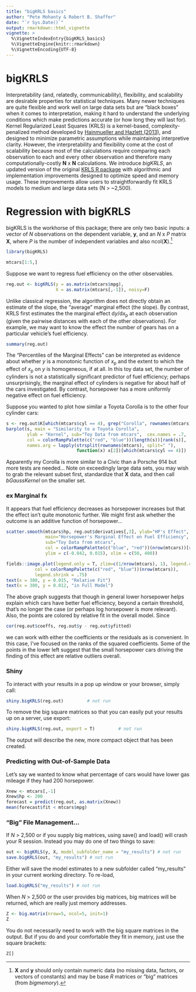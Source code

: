 ```yaml
---
title: "bigKRLS basics"
author: "Pete Mohanty & Robert B. Shaffer"
date: "`r Sys.Date()`"
output: rmarkdown::html_vignette
vignette: >
  %\VignetteIndexEntry{bigKRLS_basics}
  %\VignetteEngine{knitr::rmarkdown}
  %\VignetteEncoding{UTF-8}
---
```


# bigKRLS

Interpretability (and, relatedly, communicability), flexibility, and scalability are desirable properties for statistical techniques. Many newer techniques are quite flexible and work well on large data sets but are "black boxes" when it comes to interpretation, making it hard to understand the underlying conditions which make predictions accurate (or how long they will last for). Kernel Regularized Least Squares (KRLS) is a kernel-based, complexity-penalized method developed by [Hainmueller and Hazlett (2013)](http://pan.oxfordjournals.org/content/22/2/143), and designed to minimize parametric assumptions while maintaining interpretive clarity. However, the interpretability and flexibility come at the cost of scalability because most of the calculations require comparing each observation to each and every other observation and therefore many computationally-costly  **N** x **N** calculations. We introduce *bigKRLS*, an updated version of the original [KRLS R package](https://cran.r-project.org/web/packages/KRLS/index.html) with algorithmic and implementation improvements designed to optimize speed and memory usage. These improvements allow users to straightforwardly fit KRLS models to medium and large data sets (N > ~2,500). 

# Regression with bigKRLS 
bigKRLS is the workhorse of this package; there are only two basic inputs: a vector of *N* observations on the dependent variable, **y**, and an *N* x *P* matrix **X**, where *P* is the number of independent variables and also ncol(**X**).^[**X** and **y** should only contain numeric data (no missing data, factors, or vectors of constants) and may be base *R* matrices or "big" matrices (from *bigmemory*).]    


```r
library(bigKRLS)
```

```r
mtcars[1:5,]
```

Suppose we want to regress fuel efficiency on the other observables. 

```r
reg.out <- bigKRLS(y = as.matrix(mtcars$mpg), 
                   X = as.matrix(mtcars[,-1]), noisy=F)
```
Unlike classical regression, the algorithm does not directly obtain an estimate of the slope, the "average" marginal effect (the slope). By contrast, KRLS first estimates the the marginal effect d*y*/d*x*~p~ at each observation (given the pairwise distances with each of the other observations). For example, we may want to know the effect the number of gears has on a particular vehicle's fuel efficiency. 
```r
summary(reg.out)
```

The "Percentiles of the Marginal Effects" can be interpreted as evidence about whether *y* is a monotonic function of *x*~p~ and the extent to which the effect of *x*~p~ on *y* is homogeneous, if at all. In this toy data set, the number of cylinders is not a statistically significant predictor of fuel efficiency; perhaps unsurprisingly, the marginal effect of cylinders is negative for about half of the cars investigated. By contrast, horsepower has a more uniformly negative effect on fuel efficiency.

Suppose you wanted to plot how similar a Toyota Corolla is to the other four cylinder cars:
```r
s <- reg.out$K[which(mtcars$cyl == 4), grep("Corolla", rownames(mtcars))]
barplot(s, main = "Similarity to a Toyota Corolla", 
        ylab = "Kernel", sub="Toy Data from mtcars",  cex.names = .7,
        col = colorRampPalette(c("red", "blue"))(length(s))[rank(s)],
        names.arg = lapply(strsplit(rownames(mtcars), split=" "), 
                           function(x) x[2])[which(mtcars$cyl == 4)])
```
Apparently my Corolla is more similar to a Civic than a Porsche 914 but more tests are needed...  Note on exceedingly large data sets, you may wish to grab the relevant subset first, standardize that **X** data, and then call *bGaussKernel* on the smaller set. 

### ex Marginal fx

It appears that fuel efficiency decreases as horsepower increases but that the effect isn't quite monotonic further. We might first ask whether the outcome is an additive function of horsepower...

```r

scatter.smooth(mtcars$hp, reg.out$derivatives[,3], ylab="HP's Effect", xlab="Horsepower", pch = 19, bty = "n",
               main="Horsepower's Marginal Effect on Fuel Efficiency",
               sub="Toy Data from mtcars",
               col = colorRampPalette(c("blue", "red"))(nrow(mtcars))[rank(reg.out$coeffs^2)], 
               ylim = c(-0.042, 0.015), xlim = c(50, 400))

fields::image.plot(legend.only = T, zlim=c(1/nrow(mtcars), 1), legend.cex = 0.9,   
           col = colorRampPalette(c("red", "blue"))(nrow(mtcars)), 
           legend.shrink = .75)
text(x = 380, y = 0.015, "Relative Fit")
text(x = 380, y = 0.012, "in Full Model")

```

The above graph suggests that though in general lower horsepower helps explain which cars have better fuel efficiency, beyond a certain threshold, that's no longer the case (or perhaps log horsepower is more relevant). Also, the points are colored by relative fit in the overall model. Since

```r
cor(reg.out$coeffs, reg.out$y - reg.out$yfitted)
```

we can work with either the coefficients or the residuals as is convenient. In this case, I've focused on the ranks of the squared coefficients. Some of the points in the lower left suggest that the small horsepower cars driving the finding of this effect are relative outliers overall. 

### Shiny 

To interact with your results in a pop up window or your browser, simply call:
```r
shiny.bigKRLS(reg.out)         # not run
```
To remove the big square matrices so that you can easily put your results up on a server, use export:
```r
shiny.bigKRLS(reg.out, export = T)         # not run
```
The output will describe the new, more compact object that has been created.


### Predicting with Out-of-Sample Data

Let's say we wanted to know what percentage of cars would have lower gas mileage if they had 200 horsepower.

```r
Xnew <- mtcars[,-1]
Xnew$hp <- 200
forecast = predict(reg.out, as.matrix(Xnew))
mean(forecast$fit < mtcars$mpg)
```


### "Big" File Management...

If *N* > 2,500 or if you supply big matrices, using save() and load() will crash your R session. Instead you may do one of two things to save:

```r
out <- bigKRLS(y, X, model_subfolder_name = "my_results") # not run
save.bigKRLS(out, "my_results") # not run
```
Either will save the model estimates to a new subfolder called "my_results" in your current working directory. To re-load,
```r
load.bigKRLS("my_results") # not run
```

When *N* > 2,500 or the user provides big matrices, big matrices will be returned, which are really just memory addresses.

```r
Z <- big.matrix(nrow=5, ncol=5, init=1)
Z
```
You do not necessarily need to work with the big square matrices in the output. But if you do and your comfortable they fit in memory, just use the square brackets:
```r
Z[]
```
